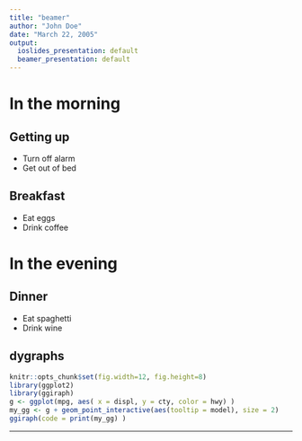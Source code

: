 ```yaml
---
title: "beamer"
author: "John Doe"
date: "March 22, 2005"
output:
  ioslides_presentation: default
  beamer_presentation: default
---
```

# In the morning

## Getting up

- Turn off alarm
- Get out of bed

## Breakfast

- Eat eggs
- Drink coffee

# In the evening

## Dinner

- Eat spaghetti
- Drink wine

## dygraphs

```r
knitr::opts_chunk$set(fig.width=12, fig.height=8) 
library(ggplot2)
library(ggiraph)
g <- ggplot(mpg, aes( x = displ, y = cty, color = hwy) )
my_gg <- g + geom_point_interactive(aes(tooltip = model), size = 2) 
ggiraph(code = print(my_gg) )
```


----
